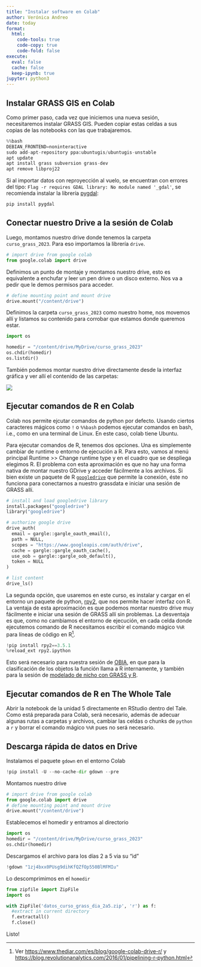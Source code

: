 ```yaml
---
title: "Instalar software en Colab"
author: Verónica Andreo
date: today
format:
  html:
    code-tools: true
    code-copy: true
    code-fold: false
execute:
  eval: false
  cache: false
  keep-ipynb: true
jupyter: python3
---
```


## Instalar GRASS GIS en Colab

Como primer paso, cada vez que iniciemos una nueva sesión, necesitaremos 
instalar GRASS GIS. Pueden copiar estas celdas a sus copias de las 
notebooks con las que trabajaremos.

```python
%%bash
DEBIAN_FRONTEND=noninteractive 
sudo add-apt-repository ppa:ubuntugis/ubuntugis-unstable 
apt update 
apt install grass subversion grass-dev
apt remove libproj22
```

:::{.callout-note}
Si al importar datos con reproyección al vuelo, se encuentran con errores del 
tipo: `Flag -r requires GDAL library: No module named '_gdal'`, se recomienda
instalar la librería [pygdal](https://github.com/nextgis/pygdal):

```python
pip install pygdal
```
:::

## Conectar nuestro Drive a la sesión de Colab

Luego, montamos nuestro drive donde tenemos la carpeta `curso_grass_2023`. Para 
eso importamos la librería `drive`.

```python
# import drive from google colab
from google.colab import drive 
```

Definimos un punto de montaje y montamos nuestro drive, esto es equivalente
a enchufar y leer un pen drive o un disco externo. Nos va a pedir que le 
demos permisos para acceder.

```python
# define mounting point and mount drive
drive.mount("/content/drive")
```

Definimos la carpeta `curso_grass_2023` como nuestro home, nos movemos allí
y listamos su contenido para corrobar que estamos donde queremos estar.

```python
import os

homedir = "/content/drive/MyDrive/curso_grass_2023"
os.chdir(homedir)
os.listdir()
```

También podemos montar nuestro drive directamente desde la interfaz gráfica y
ver allí el contenido de las carpetas:

![](assets/img/colab_mount_gdrive.png)

## Ejecutar comandos de R en Colab

Colab nos permite ejcutar comandos de python por defecto. Usando ciertos
caracteres mágicos como `!` o `%%bash` podemos ejecutar comandos
en bash, i.e., como en una terminal de Linux. En este caso, colab tiene
Ubuntu.

Para ejecutar comandos de R, tenemos dos opciones. Una es simplemente 
cambiar de runtime o entorno de ejecución a R. Para esto, vamos al menú 
principal Runtime >> Change runtime type y en el cuadro que se despliega 
elegimos R. El problema con esta aproximación es que no hay una forma
nativa de montar nuestro GDrive y acceder fácilmente a los archivos.
Si bien existe un paquete de R 
[`googledrive`](https://googledrive.tidyverse.org/index.html) que permite
la conexión, éste no funciona para conectarnos a nuestro grassdata e iniciar
una sesión de GRASS allí.

```python
# install and load googledrive library
install.packages("googledrive")
library("googledrive")

# authorize google drive
drive_auth(
  email = gargle::gargle_oauth_email(),
  path = NULL,
  scopes = "https://www.googleapis.com/auth/drive",
  cache = gargle::gargle_oauth_cache(),
  use_oob = gargle::gargle_oob_default(),
  token = NULL
)

# list content
drive_ls()
```

La segunda opción, que usaremos en este curso, es instalar y cargar en el entorno
un paquete de python, [rpy2](https://rpy2.github.io/), que nos permite hacer 
interfaz con R. 
La ventaja de esta aproximación es que podemos montar nuestro drive muy fácilmente
e iniciar una sesión de GRASS allí sin problemas. 
La desventaja es que, como no cambiamos el entorno de ejecución, en cada celda 
donde ejecutemos comando de R necesitamos escribir el comando mágico `%%R` para 
líneas de código en 
R^[Ver <https://www.thediar.com/es/blog/google-colab-drive-r/> y <https://blog.revolutionanalytics.com/2016/01/pipelining-r-python.html>].

```python
!pip install rpy2==3.5.1
%reload_ext rpy2.ipython
```

Esto será necesario para nuestra sesión de [OBIA](unidad_3/exercise_obia.html), 
en que para la clasificación de los objetos la función llama a R internamente, 
y también para la sesión de 
[modelado de nicho con GRASS y R](unidad_5/grass_and_r_sdm.html). 

## Ejecutar comandos de R en The Whole Tale

Abrir la notebook de la unidad 5 directamente en RStudio dentro del Tale. Como
está preparada para Colab, será necesario, además de adecuar algunas rutas a 
carpetas y archivos, cambiar las celdas o chunks de `python` a `r` y borrar el 
comando mágico `%%R` pues no será necesario.

## Descarga rápida de datos en Drive

Instalamos el paquete `gdown` en el entorno Colab

```python
!pip install -U --no-cache-dir gdown --pre
```

Montamos nuestro drive

```python
# import drive from google colab
from google.colab import drive 
# define mounting point and mount drive
drive.mount("/content/drive")
```

Establecemos el homedir y entramos al directorio

```python
import os
homedir = "/content/drive/MyDrive/curso_grass_2023"
os.chdir(homedir)
```

Descargamos el archivo para los días 2 a 5 via su "id"

```python
!gdown "1zj4bxx0PUsg9dihKfQZfOp550BlMFMIu"
```

Lo descomprimimos en el `homedir` 

```python
from zipfile import ZipFile
import os

with ZipFile('datos_curso_grass_dia_2a5.zip', 'r') as f:
  #extract in current directory
  f.extractall()
  f.close()
```

Listo!

